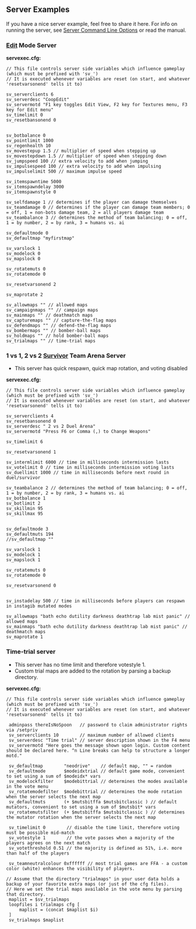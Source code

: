 == Server Examples ==

If you have a nice server example, feel free to share it here. For info on running the server, see [[Server Command Line Options]] or read the manual.

=== [[Editing Info|Edit]] Mode Server ===

'''servexec.cfg:'''
<pre>
// This file controls server side variables which influence gameplay (which must be prefixed with 'sv_')
// It is executed whenever variables are reset (on start, and whatever 'resetvarsonend' tells it to)

sv_serverclients 6
sv_serverdesc "CoopEdit"
sv_servermotd "F1 key toggles Edit View, F2 key for Textures menu, F3 key for Edit menu"
sv_timelimit 0
sv_resetbansonend 0


sv_botbalance 0
sv_pointlimit 1000
sv_regenhealth 10
sv_movestepup 1.5 // multiplier of speed when stepping up
sv_movestepdown 1.5 // multiplier of speed when stepping down
sv_jumpspeed 100 // extra velocity to add when jumping
sv_impulsespeed 100 // extra velocity to add when impulsing
sv_impulselimit 500 // maximum impulse speed

sv_itemspawntime 5000
sv_itemspawndelay 3000
sv_itemspawnstyle 0

sv_selfdamage 1 // determines if the player can damage themselves
sv_teamdamage 0 // determines if the player can damage team members; 0 = off, 1 = non-bots damage team, 2 = all players damage team
sv_teambalance 3 // determines the method of team balancing; 0 = off, 1 = by number, 2 = by rank, 3 = humans vs. ai

sv_defaultmode 0
sv_defaultmap "myfirstmap"

sv_varslock 1
sv_modelock 0
sv_mapslock 0

sv_rotatemuts 0
sv_rotatemode 0

sv_resetvarsonend 2

sv_maprotate 2

sv_allowmaps "" // allowed maps
sv_campaignmaps "" // campaign maps
sv_mainmaps "" // deathmatch maps
sv_capturemaps "" // capture-the-flag maps
sv_defendmaps "" // defend-the-flag maps
sv_bombermaps "" // bomber-ball maps
sv_holdmaps "" // hold bomber-ball maps
sv_trialmaps "" // time-trial maps
</pre>

=== 1 vs 1, 2 vs 2 [[GameModes and Mutators#Modes|Survivor]] Team Arena Server ===

* This server has quick respawn, quick map rotation, and voting disabled

'''servexec.cfg:'''
<pre>
// This file controls server side variables which influence gameplay (which must be prefixed with 'sv_')
// It is executed whenever variables are reset (on start, and whatever 'resetvarsonend' tells it to)

sv_serverclients 4
sv_resetbansonend 0
sv_serverdesc " 2 vs 2 Duel Arena"
sv_servermotd "Press F6 or Comma (,) to Change Weapons"

sv_timelimit 6

sv_resetvarsonend 1

sv_intermlimit 6000 // time in milliseconds intermission lasts
sv_votelimit 0 // time in milliseconds intermission voting lasts
sv_duellimit 1000 // time in milliseconds before next round in duel/survivor

sv_teambalance 2 // determines the method of team balancing; 0 = off, 1 = by number, 2 = by rank, 3 = humans vs. ai
sv_botbalance 1
sv_botlimit 2
sv_skillmin 95
sv_skillmax 95


sv_defaultmode 3
sv_defaultmuts 194
//sv_defaultmap ""

sv_varslock 1
sv_modelock 1
sv_mapslock 1

sv_rotatemuts 0
sv_rotatemode 0

sv_resetvarsonend 0


sv_instadelay 500 // time in milliseconds before players can respawn in instagib mutated modes

sv_allowmaps "bath echo dutility darkness deathtrap lab mist panic" // allowed maps
sv_mainmaps "bath echo dutility darkness deathtrap lab mist panic" // deathmatch maps
sv_maprotate 1
</pre>

===Time-trial server===

* This server has no time limit and therefore votestyle 1.
* Custom trial maps are added to the rotation by parsing a backup directory.
'''servexec.cfg:'''
<pre>
// This file controls server side variables which influence gameplay (which must be prefixed with 'sv_')
// It is executed whenever variables are reset (on start, and whatever 'resetvarsonend' tells it to)

 adminpass thereIsNoSpoon   // password to claim administrator rights via /setpriv
 sv_serverclients 10        // maximum number of allowed clients
 sv_serverdesc "Time trial" // server description shown in the F4 menu
 sv_servermotd "Here goes the message shown upon login. Custom content should be declared here. ^n Line breaks can help to structure a longer motd."

 sv_defaultmap        "neodrive"    // default map, "" = random
 sv_defaultmode       $modeidxtrial // default game mode, convenient to set using a sum of $modeidx* vars 
 sv_modelockfilter    $modebittrial // determines the modes available in the vote menu
 sv_rotatemodefilter  $modebittrial // determines the mode rotation when the server selects the next map
 sv_defaultmuts       (+ $mutsbitffa $mutsbitclassic ) // default mutators, convenient to set using a sum of $mutsbit* vars 
 sv_rotatemutsfilter  (+ $mutsbitffa $mutsbitclassic ) // determines the mutator rotation when the server selects the next map
 
 sv_timelimit 0        // disable the time limit, therefore voting must be possible mid-match 
 sv_votestyle 1        // the vote passes when a majority of the players agrees on the next match
 sv_votethreshold 0.51 // the majority is defined as 51%, i.e. more than half of the players

 sv_teamneutralcolour 0xffffff // most trial games are FFA - a custom color (white) enhances the visibility of players.

// Assume that the directory "trialmaps" in your user data holds a backup of your favorite extra maps (or just of the cfg files).
// Here we set the trial maps available in the vote menu by parsing that directory.
 maplist = $sv_trialmaps
 loopfiles i trialmaps cfg [ 
     maplist = (concat $maplist $i)
 ]
 sv_trialmaps $maplist

</pre>